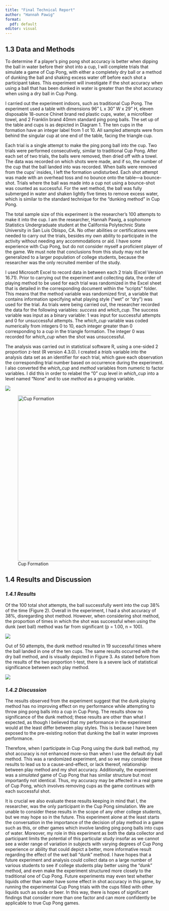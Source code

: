 ```yaml
---
title: "Final Technical Report"
author: "Hannah Pawig"
format:
  pdf: default
editor: visual
---
```


## 1.3 Data and Methods

To determine if a player's ping pong shot accuracy is better when dipping the ball in water before their shot into a cup, I will complete trials that simulate a game of Cup Pong, with either a completely dry ball or a method of dunking the ball and shaking excess water off before each shot a participant takes. This experiment will investigate if the shot accuracy when using a ball that has been dunked in water is greater than the shot accuracy when using a dry ball in Cup Pong.

I carried out the experiment indoors, such as traditional Cup Pong. The experiment used a table with dimensions 96" L x 30" W x 29" H, eleven disposable 18-ounce Chinet brand red plastic cups, water, a microfiber towel, and 2 Franklin brand 40mm standard ping pong balls. The set up of the table and cups is as depicted in Diagram 1. The ten cups in the formation have an integer label from 1 ot 10. All sampled attempts were from behind the singular cup at one end of the table, facing the triangle cup.

Each trial is a single attempt to make the ping pong ball into the cup. Two trials were performed consecutively, similar to traditional Cup Pong. After each set of two trials, the balls were removed, then dried off with a towel. The data was recorded on which shots were made, and if so, the number of the cup that the ball landed into was recorded. When balls were removed from the cups' insides, I left the formation undisturbed. Each shot attempt was made with an overhead toss and no bounce onto the table---a bounce-shot. Trials where the ball was made into a cup not using a bounce-shot was counted as successful. For the wet method, the ball was fully submerged in water and shaken lightly five times to remove excess water, which is similar to the standard technique for the "dunking method" in Cup Pong.

The total sample size of this experiment is the researcher's 100 attempts to make it into the cup. I am the researcher, Hannah Pawig, a sophomore Statistics Undergraduate student at the California Polytechnic State University in San Luis Obispo, CA. No other abilities or certifications were needed to carry out the trials, besides my own ability to participate in the activity without needing any accommodations or aid. I have some experience with Cup Pong, but do not consider myself a proficient player of the game. We must note that conclusions from this study may not be generalized to a larger population of college students, because the researcher was the only recruited member of the study.

I used Microsoft Excel to record data in between each 2 trials (Excel Version 16.71). Prior to carrying out the experiment and collecting data, the order of playing method to be used for each trial was randomized in the Excel sheet that is detailed in the corresponding document within the "scripts" folder. This means that the method variable was randomized first, a variable that contains information specifying what playing style ("wet" or "dry") was used for the trial. As trials were being carried out, the researcher recorded the data for the following variables: *success* and *which_cup*. The success variable was input as a binary variable: 1 was input for successful attempts and 0 for unsuccessful attempts. The *which_cup* variable was coded numerically from integers 0 to 10, each integer greater than 0 corresponding to a cup in the triangle formation. The integer 0 was recorded for *which_cup* when the shot was unsuccessful.

The analysis was carried out in statistical software R, using a one-sided 2 proportion z-test (R version 4.3.0). I created a *trials* variable into the analysis data set as an identifier for each trial, which gave each observation the corresponding trial number based on occurrence during the experiment. I also converted the *which_cup* and *method* variables from numeric to factor variables. I did this in order to relabel the "0" cup level in *which_cup* into a level named "None" and to use *method* as a grouping variable.

![](table1.png){.table fig-align="center"}

![Cup Formation](diagram1.png){fig-align="center" width="525"}

## 1.4 Results and Discussion

### *1.4.1 Results*

Of the 100 total shot attempts, the ball successfully went into the cup 38% of the time (Figure 2). Overall in the experiment, I had a shot accuracy of 38%, disregarding shot method. However, when considering shot method, the proportion of times in which the shot was successful when using the dunk (wet ball) method was far from significant (p = 1.00, n = 100).

![](images/barplot_overall_success-04.png){fig-align="center"}

Out of 50 attempts, the dunk method resulted in 19 successful times where the ball landed in one of the ten cups. The same results occurred with the dry ball method, and is visually depicted in Figure 3. As stated before from the results of the two proportion t-test, there is a severe lack of statistical significance between each play method.

![](images/barplot_by_method-04.png){fig-align="center"}

### *1.4.2 Discussion*

The results observed from the experiment suggest that the dunk playing method has no improving effect on my performance while attempting to throw ping pong balls into a cup in Cup Pong. The results show no significance of the dunk method; these results are other than what I expected, as though I believed that my performance in the experiment would at the least differ between play styles. This is because I have been exposed to the pre-existing notion that dunking the ball in water improves performance.

Therefore, when I participate in Cup Pong using the dunk ball method, my shot accuracy is not enhanced more-so than when I use the default dry ball method. This was a randomized experiment, and so we may consider these results to lead us to a cause-and-effect, or lack thereof, relationship between play method and my shot accuracy. Additionally, the experiment was a *simulated* game of Cup Pong that has similar structure but most importantly not identical. Thus, my accuracy may be affected in a real game of Cup Pong, which involves removing cups as the game continues with each successful shot.

It is crucial we also evaluate these results keeping in mind that I, the researcher, was the only participant in the Cup Pong simulation. We are unable to consider these results in the scope of any other college students, but we may hope so in the future. This experiment alone at the least starts the conversation in the importance of the decision of play method in a game such as this, or other games which involve landing ping pong balls into cups of water. Moreover, my role in this experiment as both the data collector and participant limits the potential of this particular study insofar as we cannot see a wider range of variation in subjects with varying degrees of Cup Pong experience or ability that could depict a better, more informative result regarding the effect of the wet ball "dunk" method. I have hopes that a future experiment and analysis could collect data on a large number of various students to see if college students play better using the "dunk" method, and even make the experiment structured more closely to the traditional one of Cup Pong. Future experiments may even test whether liquids other than water have some effect in shot accuracy in this game, by running the experimental Cup Pong trials with the cups filled with other liquids such as soda or beer. In this way, there is hopes of significant findings that consider more than one factor and can more confidently be applicable to true Cup Pong games.
